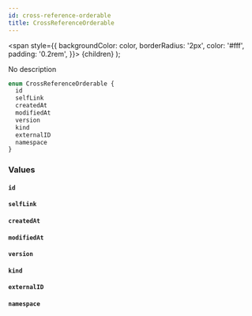 ```yaml
---
id: cross-reference-orderable
title: CrossReferenceOrderable
---
```


<span
style={{
      backgroundColor: color,
      borderRadius: '2px',
      color: '#fff',
      padding: '0.2rem',
    }}>
{children}
</span>
);

No description

```graphql
enum CrossReferenceOrderable {
  id
  selfLink
  createdAt
  modifiedAt
  version
  kind
  externalID
  namespace
}
```

### Values

#### `id`

#### `selfLink`

#### `createdAt`

#### `modifiedAt`

#### `version`

#### `kind`

#### `externalID`

#### `namespace`
